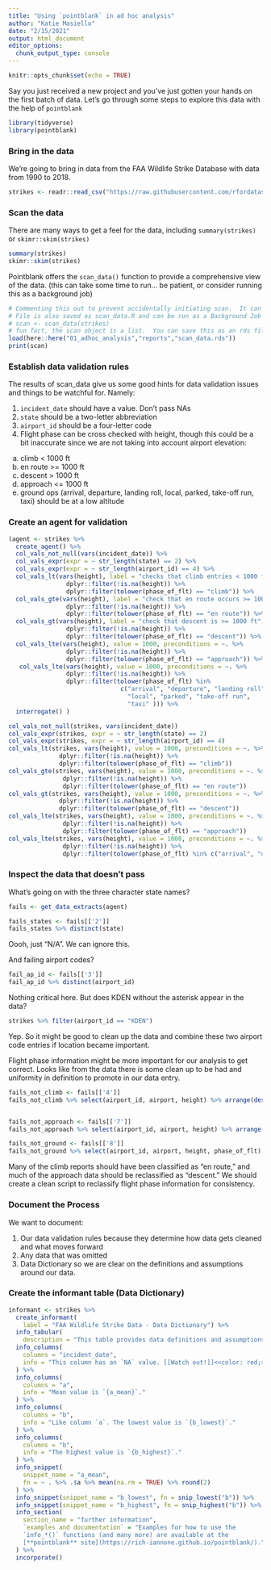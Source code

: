 ```yaml
---
title: "Using `pointblank` in ad hoc analysis"
author: "Katie Masiello"
date: "2/15/2021"
output: html_document
editor_options: 
  chunk_output_type: console
---
```


```r
knitr::opts_chunk$set(echo = TRUE)
```

Say you just received a new project and you've just gotten your hands on the first batch of data. Let's go through some steps to explore this data with the help of `pointblank`

```r
library(tidyverse)
library(pointblank)
```

### Bring in the data

We're going to bring in data from the FAA Wildlife Strike Database with data from 1990 to 2018.

```r
strikes <- readr::read_csv("https://raw.githubusercontent.com/rfordatascience/tidytuesday/master/data/2019/2019-07-23/wildlife_impacts.csv")

```

### Scan the data 
There are many ways to get a feel for the data, including `summary(strikes)` or `skimr::skim(strikes)`

```r
summary(strikes)
skimr::skim(strikes)
```

Pointblank offers the `scan_data()` function to provide a comprehensive view of the data. (this can take some time to run... be patient, or consider running this as a background job)

```r
# Commenting this out to prevent accidentally initiating scan.  It can take a while.
# File is also saved as scan_data.R and can be run as a Background Job using the Local Launcher.
# scan <- scan_data(strikes)
# fun fact, the scan object is a list.  You can save this as an rds file and retrieve it later.
load(here::here("01_adhoc_analysis","reports","scan_data.rds"))
print(scan)
```

### Establish data validation rules

The results of scan_data give us some good hints for data validation issues and things to be watchful for. Namely:

1.  `incident_date` should have a value. Don't pass NAs
1.  `state` should be a two-letter abbreviation\
1.  `airport_id` should be a four-letter code\
1.  Flight phase can be cross checked with height, though this could be a bit inaccurate since we are not taking into account airport elevation:
  a.  climb < 1000 ft
  a.  en route >= 1000 ft
  a.  descent > 1000 ft  
  a.  approach <= 1000 ft
  a. ground ops (arrival, departure, landing roll, local, parked, take-off run, taxi) should be at a low altitude

### Create an agent for validation

```r
(agent <- strikes %>% 
  create_agent() %>% 
  col_vals_not_null(vars(incident_date)) %>% 
  col_vals_expr(expr = ~ str_length(state) == 2) %>% 
  col_vals_expr(expr = ~ str_length(airport_id) == 4) %>%  
  col_vals_lt(vars(height), label = "checks that climb entries < 1000 ft",value = 1000, preconditions = ~. %>% 
                dplyr::filter(!is.na(height)) %>% 
                dplyr::filter(tolower(phase_of_flt) == "climb")) %>% 
  col_vals_gte(vars(height), label = "check that en route occurs >= 1000 ft", value = 1000, preconditions = ~. %>% 
                dplyr::filter(!is.na(height)) %>% 
                dplyr::filter(tolower(phase_of_flt) == "en route")) %>% 
  col_vals_gt(vars(height), label = "check that descent is >= 1000 ft", value = 1000, preconditions = ~. %>% 
                dplyr::filter(!is.na(height)) %>% 
                dplyr::filter(tolower(phase_of_flt) == "descent")) %>% 
  col_vals_lte(vars(height), value = 1000, preconditions = ~. %>% 
                dplyr::filter(!is.na(height)) %>% 
                dplyr::filter(tolower(phase_of_flt) == "approach")) %>%
   col_vals_lte(vars(height), value = 1000, preconditions = ~. %>% 
                dplyr::filter(!is.na(height)) %>% 
                dplyr::filter(tolower(phase_of_flt) %in% 
                               c("arrival", "departure", "landing roll",
                                 "local", "parked", "take-off run", 
                                 "taxi" ))) %>% 
  interrogate() )
```

```r
col_vals_not_null(strikes, vars(incident_date))
col_vals_expr(strikes, expr = ~ str_length(state) == 2)
col_vals_expr(strikes, expr = ~ str_length(airport_id) == 4) 
col_vals_lt(strikes, vars(height), value = 1000, preconditions = ~. %>% 
              dplyr::filter(!is.na(height)) %>% 
              dplyr::filter(tolower(phase_of_flt) == "climb")) 
col_vals_gte(strikes, vars(height), value = 1000, preconditions = ~. %>% 
               dplyr::filter(!is.na(height)) %>% 
               dplyr::filter(tolower(phase_of_flt) == "en route")) 
col_vals_gt(strikes, vars(height), value = 1000, preconditions = ~. %>% 
              dplyr::filter(!is.na(height)) %>% 
              dplyr::filter(tolower(phase_of_flt) == "descent")) 
col_vals_lte(strikes, vars(height), value = 1000, preconditions = ~. %>% 
               dplyr::filter(!is.na(height)) %>% 
               dplyr::filter(tolower(phase_of_flt) == "approach"))
col_vals_lte(strikes, vars(height), value = 1000, preconditions = ~. %>% 
               dplyr::filter(!is.na(height)) %>% 
               dplyr::filter(tolower(phase_of_flt) %in% c("arrival", "departure", "landing roll", "local", "parked", "take-off run", "taxi" )))
```

### Inspect the data that doesn't pass  

What's going on with the three character state names? 

```r
fails <- get_data_extracts(agent)

fails_states <- fails[['2']]
fails_states %>% distinct(state)

```

Oooh, just "N/A".  We can ignore this.  

And failing airport codes? 
```r
fail_ap_id <- fails[['3']]
fail_ap_id %>% distinct(airport_id)

```

Nothing critical here. But does KDEN without the asterisk appear in the data?
```r
strikes %>% filter(airport_id == "KDEN")
```

Yep. So it might be good to clean up the data and combine these two airport code entries if location became important. 

Flight phase information might be more important for our analysis to get correct.  Looks like from the data there is some clean up to be had and uniformity in definition to promote in our data entry. 
```r
fails_not_climb <- fails[['4']]
fails_not_climb %>% select(airport_id, airport, height) %>% arrange(desc(height))


fails_not_approach <- fails[['7']]
fails_not_approach %>% select(airport_id, airport, height) %>% arrange(desc(height))

fails_not_ground <- fails[['8']]
fails_not_ground %>% select(airport_id, airport, height, phase_of_flt) %>% arrange(desc(height))
```

Many of the climb reports should have been classified as "en route," and much of the approach data should be reclassified as "descent." We should create a clean script to reclassify flight phase information for consistency.  

### Document the Process
We want to document:

1. Our data validation rules because they determine how data gets cleaned and what moves forward 
1. Any data that was omitted 
1. Data Dictionary so we are clear on the definitions and assumptions around our data. 

### Create the informant table (Data Dictionary)
```r
informant <- strikes %>%
  create_informant(
    label = "FAA Wildlife Strike Data - Data Dictionary") %>%
  info_tabular(
    description = "This table provides data definitions and assumptions for data used from the FAA Wildlife Strike Database, source https://wildlife.faa.gov/home") %>%
  info_columns(
    columns = "incident_date",
    info = "This column has an `NA` value. [[Watch out!]]<<color: red;>>"
  ) %>%
  info_columns(
    columns = "a",
    info = "Mean value is `{a_mean}`."
  ) %>%
  info_columns(
    columns = "b",
    info = "Like column `a`. The lowest value is `{b_lowest}`."
  ) %>%
  info_columns(
    columns = "b",
    info = "The highest value is `{b_highest}`."
  ) %>%
  info_snippet(
    snippet_name = "a_mean",
    fn = ~ . %>% .$a %>% mean(na.rm = TRUE) %>% round(2)
  ) %>%
  info_snippet(snippet_name = "b_lowest", fn = snip_lowest("b")) %>%
  info_snippet(snippet_name = "b_highest", fn = snip_highest("b")) %>%
  info_section(
    section_name = "further information", 
    `examples and documentation` = "Examples for how to use the
    `info_*()` functions (and many more) are available at the
    [**pointblank** site](https://rich-iannone.github.io/pointblank/)."
  ) %>%
  incorporate()
```

